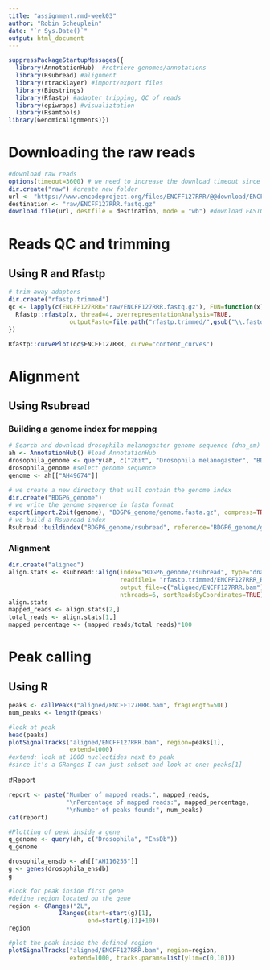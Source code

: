 ```yaml
---
title: "assignment.rmd-week03"
author: "Robin Scheuplein"
date: "`r Sys.Date()`"
output: html_document
---
```


```r
suppressPackageStartupMessages({
  library(AnnotationHub)  #retrieve genomes/annotations
  library(Rsubread) #alignment
  library(rtracklayer) #import/export files
  library(Biostrings)
  library(Rfastp) #adapter tripping, QC of reads
  library(epiwraps) #visualiztation
  library(Rsamtools)
library(GenomicAlignments)})
```

# Downloading the raw reads

```r
#download raw reads
options(timeout=3600) # we need to increase the download timeout since the file is large and cnx slow
dir.create("raw") #create new folder
url <- "https://www.encodeproject.org/files/ENCFF127RRR/@@download/ENCFF127RRR.fastq.gz"
destination <- "raw/ENCFF127RRR.fastq.gz"
download.file(url, destfile = destination, mode = "wb") #download FASTQ file
```

# Reads QC and trimming

## Using R and Rfastp

```r
# trim away adaptors
dir.create("rfastp.trimmed")
qc <- lapply(c(ENCFF127RRR="raw/ENCFF127RRR.fastq.gz"), FUN=function(x){
  Rfastp::rfastp(x, thread=4, overrepresentationAnalysis=TRUE,
                 outputFastq=file.path("rfastp.trimmed/",gsub("\\.fastq\\.gz$","",basename(x))))
})
```

```r
Rfastp::curvePlot(qc$ENCFF127RRR, curve="content_curves")
```

# Alignment

## Using Rsubread

### Building a genome index for mapping

```r
# Search and download drosophila melanogaster genome sequence (dna_sm) in TwoBit/2bit format for BDGP6
ah <- AnnotationHub() #load AnnotationHub
drosophila_genome <- query(ah, c("2bit", "Drosophila melanogaster", "BDGP6", "dna_sm")) #query for genome sequence
drosophila_genome #select genome sequence
genome <- ah[["AH49674"]]
```

```r
# we create a new directory that will contain the genome index
dir.create("BDGP6_genome")
# we write the genome sequence in fasta format
export(import.2bit(genome), "BDGP6_genome/genome.fasta.gz", compress=TRUE)
# we build a Rsubread index
Rsubread::buildindex("BDGP6_genome/rsubread", reference="BDGP6_genome/genome.fasta.gz")
```

### Alignment

```r
dir.create("aligned")
align.stats <- Rsubread::align(index="BDGP6_genome/rsubread", type="dna",
                               readfile1= "rfastp.trimmed/ENCFF127RRR_R1.fastq.gz",
                               output_file=c("aligned/ENCFF127RRR.bam"),
                               nthreads=6, sortReadsByCoordinates=TRUE)
align.stats
mapped_reads <- align.stats[2,]
total_reads <- align.stats[1,]
mapped_percentage <- (mapped_reads/total_reads)*100
```

# Peak calling

## Using R

```r
peaks <- callPeaks("aligned/ENCFF127RRR.bam", fragLength=50L)
num_peaks <- length(peaks)
```


```r
#look at peak
head(peaks)
plotSignalTracks("aligned/ENCFF127RRR.bam", region=peaks[1],
                 extend=1000)
#extend: look at 1000 nucleotides next to peak
#since it's a GRanges I can just subset and look at one: peaks[1]
```

#Report

```r
report <- paste("Number of mapped reads:", mapped_reads,
                "\nPercentage of mapped reads:", mapped_percentage,
                "\nNumber of peaks found:", num_peaks)
cat(report)

#Plotting of peak inside a gene
q_genome <- query(ah, c("Drosophila", "EnsDb"))
q_genome

drosophila_ensdb <- ah[["AH116255"]]
g <- genes(drosophila_ensdb)
g

#look for peak inside first gene
#define region located on the gene
region <- GRanges("2L", 
              IRanges(start=start(g)[1],
                      end=start(g)[1]+10))
region

#plot the peak inside the defined region
plotSignalTracks("aligned/ENCFF127RRR.bam", region=region,
                 extend=1000, tracks.params=list(ylim=c(0,10)))


```





